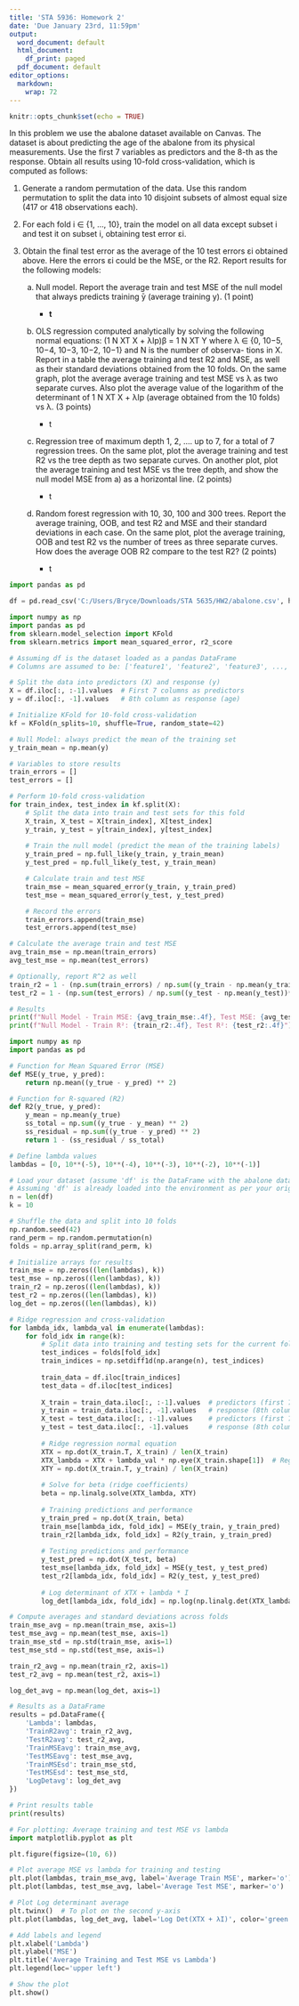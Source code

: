 ---
title: 'STA 5936: Homework 2'
date: 'Due January 23rd, 11:59pm'
output:
  word_document: default
  html_document:
    df_print: paged
  pdf_document: default
editor_options:
  markdown:
    wrap: 72
---

```{r setup, include=FALSE}
knitr::opts_chunk$set(echo = TRUE)
```

In this problem we use the abalone dataset available on Canvas. The
dataset is about predicting the age of the abalone from its physical
measurements. Use the first 7 variables as predictors and the 8-th as
the response. Obtain all results using 10-fold cross-validation, which
is computed as follows:

1.  Generate a random permutation of the data. Use this random
    permutation to split the data into 10 disjoint subsets of almost
    equal size (417 or 418 observations each).

2.  For each fold i ∈ {1, ..., 10}, train the model on all data except
    subset i and test it on subset i, obtaining test error εi.

3.  Obtain the final test error as the average of the 10 test errors εi
    obtained above. Here the errors εi could be the MSE, or the R2.
    Report results for the following models:

    a)  Null model. Report the average train and test MSE of the null
        model that always predicts training ̄y (average training y). (1
        point)

        -   **t**

    b)  OLS regression computed analytically by solving the following
        normal equations: (1 N XT X + λIp)β = 1 N XT Y where λ ∈ {0,
        10−5, 10−4, 10−3, 10−2, 10−1} and N is the number of observa-
        tions in X. Report in a table the average training and test R2
        and MSE, as well as their standard deviations obtained from the
        10 folds. On the same graph, plot the average average training
        and test MSE vs λ as two separate curves. Also plot the average
        value of the logarithm of the determinant of 1 N XT X + λIp
        (average obtained from the 10 folds) vs λ. (3 points)

        -   t

    c)  Regression tree of maximum depth 1, 2, .... up to 7, for a total
        of 7 regression trees. On the same plot, plot the average
        training and test R2 vs the tree depth as two separate curves.
        On another plot, plot the average training and test MSE vs the
        tree depth, and show the null model MSE from a) as a horizontal
        line. (2 points)

        -   t

    d)  Random forest regression with 10, 30, 100 and 300 trees. Report
        the average training, OOB, and test R2 and MSE and their
        standard deviations in each case. On the same plot, plot the
        average training, OOB and test R2 vs the number of trees as
        three separate curves. How does the average OOB R2 compare to
        the test R2? (2 points)

        -   t

```{python}
import pandas as pd

df = pd.read_csv('C:/Users/Bryce/Downloads/STA 5635/HW2/abalone.csv', header = None )
```

```{python}
import numpy as np
import pandas as pd
from sklearn.model_selection import KFold
from sklearn.metrics import mean_squared_error, r2_score

# Assuming df is the dataset loaded as a pandas DataFrame
# Columns are assumed to be: ['feature1', 'feature2', 'feature3', ..., 'feature7', 'age']

# Split the data into predictors (X) and response (y)
X = df.iloc[:, :-1].values  # First 7 columns as predictors
y = df.iloc[:, -1].values   # 8th column as response (age)

# Initialize KFold for 10-fold cross-validation
kf = KFold(n_splits=10, shuffle=True, random_state=42)

# Null Model: always predict the mean of the training set
y_train_mean = np.mean(y)

# Variables to store results
train_errors = []
test_errors = []

# Perform 10-fold cross-validation
for train_index, test_index in kf.split(X):
    # Split the data into train and test sets for this fold
    X_train, X_test = X[train_index], X[test_index]
    y_train, y_test = y[train_index], y[test_index]
    
    # Train the null model (predict the mean of the training labels)
    y_train_pred = np.full_like(y_train, y_train_mean)
    y_test_pred = np.full_like(y_test, y_train_mean)

    # Calculate train and test MSE
    train_mse = mean_squared_error(y_train, y_train_pred)
    test_mse = mean_squared_error(y_test, y_test_pred)

    # Record the errors
    train_errors.append(train_mse)
    test_errors.append(test_mse)

# Calculate the average train and test MSE
avg_train_mse = np.mean(train_errors)
avg_test_mse = np.mean(test_errors)

# Optionally, report R^2 as well
train_r2 = 1 - (np.sum(train_errors) / np.sum((y_train - np.mean(y_train))**2))
test_r2 = 1 - (np.sum(test_errors) / np.sum((y_test - np.mean(y_test))**2))

# Results
print(f"Null Model - Train MSE: {avg_train_mse:.4f}, Test MSE: {avg_test_mse:.4f}")
print(f"Null Model - Train R²: {train_r2:.4f}, Test R²: {test_r2:.4f}")

```

```{python}
import numpy as np
import pandas as pd

# Function for Mean Squared Error (MSE)
def MSE(y_true, y_pred):
    return np.mean((y_true - y_pred) ** 2)

# Function for R-squared (R2)
def R2(y_true, y_pred):
    y_mean = np.mean(y_true)
    ss_total = np.sum((y_true - y_mean) ** 2)
    ss_residual = np.sum((y_true - y_pred) ** 2)
    return 1 - (ss_residual / ss_total)

# Define lambda values
lambdas = [0, 10**(-5), 10**(-4), 10**(-3), 10**(-2), 10**(-1)]

# Load your dataset (assume 'df' is the DataFrame with the abalone data)
# Assuming 'df' is already loaded into the environment as per your original code.
n = len(df)
k = 10

# Shuffle the data and split into 10 folds
np.random.seed(42)
rand_perm = np.random.permutation(n)
folds = np.array_split(rand_perm, k)

# Initialize arrays for results
train_mse = np.zeros((len(lambdas), k))
test_mse = np.zeros((len(lambdas), k))
train_r2 = np.zeros((len(lambdas), k))
test_r2 = np.zeros((len(lambdas), k))
log_det = np.zeros((len(lambdas), k))

# Ridge regression and cross-validation
for lambda_idx, lambda_val in enumerate(lambdas):
    for fold_idx in range(k):
        # Split data into training and testing sets for the current fold
        test_indices = folds[fold_idx]
        train_indices = np.setdiff1d(np.arange(n), test_indices)
        
        train_data = df.iloc[train_indices]
        test_data = df.iloc[test_indices]
        
        X_train = train_data.iloc[:, :-1].values  # predictors (first 7 columns)
        y_train = train_data.iloc[:, -1].values   # response (8th column)
        X_test = test_data.iloc[:, :-1].values    # predictors (first 7 columns)
        y_test = test_data.iloc[:, -1].values     # response (8th column)
        
        # Ridge regression normal equation
        XTX = np.dot(X_train.T, X_train) / len(X_train)
        XTX_lambda = XTX + lambda_val * np.eye(X_train.shape[1])  # Regularization term
        XTY = np.dot(X_train.T, y_train) / len(X_train)
        
        # Solve for beta (ridge coefficients)
        beta = np.linalg.solve(XTX_lambda, XTY)
        
        # Training predictions and performance
        y_train_pred = np.dot(X_train, beta)
        train_mse[lambda_idx, fold_idx] = MSE(y_train, y_train_pred)
        train_r2[lambda_idx, fold_idx] = R2(y_train, y_train_pred)
        
        # Testing predictions and performance
        y_test_pred = np.dot(X_test, beta)
        test_mse[lambda_idx, fold_idx] = MSE(y_test, y_test_pred)
        test_r2[lambda_idx, fold_idx] = R2(y_test, y_test_pred)
        
        # Log determinant of XTX + lambda * I
        log_det[lambda_idx, fold_idx] = np.log(np.linalg.det(XTX_lambda))

# Compute averages and standard deviations across folds
train_mse_avg = np.mean(train_mse, axis=1)
test_mse_avg = np.mean(test_mse, axis=1)
train_mse_std = np.std(train_mse, axis=1)
test_mse_std = np.std(test_mse, axis=1)

train_r2_avg = np.mean(train_r2, axis=1)
test_r2_avg = np.mean(test_r2, axis=1)

log_det_avg = np.mean(log_det, axis=1)

# Results as a DataFrame
results = pd.DataFrame({
    'Lambda': lambdas,
    'TrainR2avg': train_r2_avg,
    'TestR2avg': test_r2_avg,
    'TrainMSEavg': train_mse_avg,
    'TestMSEavg': test_mse_avg,
    'TrainMSEsd': train_mse_std,
    'TestMSEsd': test_mse_std,
    'LogDetavg': log_det_avg
})

# Print results table
print(results)

# For plotting: Average training and test MSE vs lambda
import matplotlib.pyplot as plt

plt.figure(figsize=(10, 6))

# Plot average MSE vs lambda for training and testing
plt.plot(lambdas, train_mse_avg, label='Average Train MSE', marker='o')
plt.plot(lambdas, test_mse_avg, label='Average Test MSE', marker='o')

# Plot Log determinant average
plt.twinx()  # To plot on the second y-axis
plt.plot(lambdas, log_det_avg, label='Log Det(XTX + λI)', color='green', marker='x')

# Add labels and legend
plt.xlabel('Lambda')
plt.ylabel('MSE')
plt.title('Average Training and Test MSE vs Lambda')
plt.legend(loc='upper left')

# Show the plot
plt.show()

```
